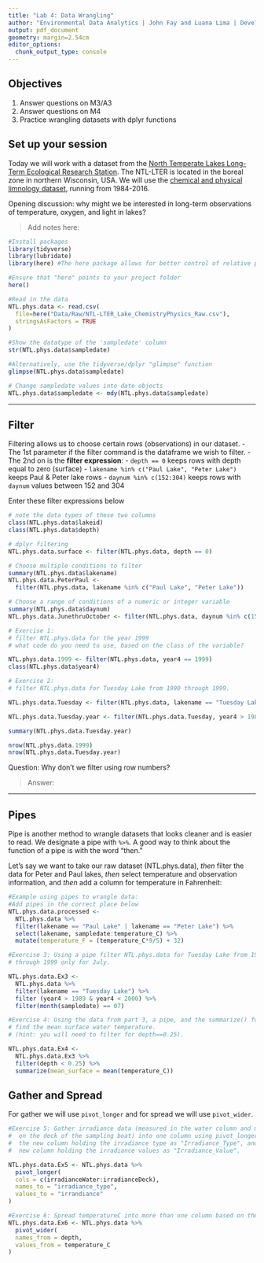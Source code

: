 ```yaml
---
title: "Lab 4: Data Wrangling"
author: "Environmental Data Analytics | John Fay and Luana Lima | Developed by Kateri Salk"
output: pdf_document
geometry: margin=2.54cm
editor_options: 
  chunk_output_type: console
---
```


## Objectives
1. Answer questions on M3/A3
2. Answer questions on M4
3. Practice wrangling datasets with dplyr functions

## Set up your session

Today we will work with a dataset from the [North Temperate Lakes Long-Term Ecological Research Station](https://lter.limnology.wisc.edu/about/overview). The NTL-LTER is located in the boreal zone in northern Wisconsin, USA. We will use the [chemical and physical limnology dataset](https://lter.limnology.wisc.edu/content/cascade-project-north-temperate-lakes-lter-core-data-physical-and-chemical-limnology-1984), running from 1984-2016. 

Opening discussion: why might we be interested in long-term observations of temperature, oxygen, and light in lakes?

> Add notes here: 

```r
#Install packages
library(tidyverse)
library(lubridate)
library(here) #The here package allows for better control of relative paths

#Ensure that "here" points to your project folder
here()

#Read in the data
NTL.phys.data <- read.csv(
  file=here("Data/Raw/NTL-LTER_Lake_ChemistryPhysics_Raw.csv"), 
  stringsAsFactors = TRUE
)

#Show the datatype of the 'sampledate' column
str(NTL.phys.data$sampledate)

#Alternatively, use the tidyverse/dplyr "glimpse" function
glimpse(NTL.phys.data$sampledate)

# Change sampledate values into date objects
NTL.phys.data$sampledate <- mdy(NTL.phys.data$sampledate)
```

---

## Filter

Filtering allows us to choose certain rows (observations) in our dataset.
-   The 1st parameter if the filter command is the dataframe we wish to filter. 
-   The 2nd on is the **filter expression**:
   -    `depth == 0` keeps rows with depth equal to zero (surface)
   -    `lakename %in% c("Paul Lake", "Peter Lake")` keeps Paul & Peter lake rows
   -    `daynum %in% c(152:304)` keeps rows with `daynum` values between 152 and 304
   
Enter these filter expressions below

```r
# note the data types of these two columns
class(NTL.phys.data$lakeid)
class(NTL.phys.data$depth)

# dplyr filtering 
NTL.phys.data.surface <- filter(NTL.phys.data, depth == 0) 

# Choose multiple conditions to filter
summary(NTL.phys.data$lakename)
NTL.phys.data.PeterPaul <- 
  filter(NTL.phys.data, lakename %in% c("Paul Lake", "Peter Lake"))

# Choose a range of conditions of a numeric or integer variable
summary(NTL.phys.data$daynum)
NTL.phys.data.JunethruOctober <- filter(NTL.phys.data, daynum %in% c(152:304))
```

```r
# Exercise 1: 
# filter NTL.phys.data for the year 1999
# what code do you need to use, based on the class of the variable?

NTL.phys.data.1999 <- filter(NTL.phys.data, year4 == 1999)
class(NTL.phys.data$year4)

# Exercise 2: 
# filter NTL.phys.data for Tuesday Lake from 1990 through 1999.

NTL.phys.data.Tuesday <- filter(NTL.phys.data, lakename == "Tuesday Lake")

NTL.phys.data.Tuesday.year <- filter(NTL.phys.data.Tuesday, year4 > 1989 & year4 < 2000 )

summary(NTL.phys.data.Tuesday.year)

nrow(NTL.phys.data.1999)
nrow(NTL.phys.data.Tuesday.year)
```
Question: Why don't we filter using row numbers?

> Answer: 

---

## Pipes

Pipe is another method to wrangle datasets that looks cleaner and is easier to read.  We designate a pipe with `%>%`. A good way to think about the function of a pipe is with the word "then." 

Let's say we want to take our raw dataset (NTL.phys.data), *then* filter the data for Peter and Paul lakes, *then* select temperature and observation information, and *then* add a column for temperature in Fahrenheit: 


```r
#Example using pipes to wrangle data: 
#Add pipes in the correct place below
NTL.phys.data.processed <- 
  NTL.phys.data %>%
  filter(lakename == "Paul Lake" | lakename == "Peter Lake") %>%
  select(lakename, sampledate:temperature_C) %>%
  mutate(temperature_F = (temperature_C*9/5) + 32)

#Exercise 3: Using a pipe filter NTL.phys.data for Tuesday Lake from 1990 
# through 1999 only for July.

NTL.phys.data.Ex3 <- 
  NTL.phys.data %>%
  filter(lakename == "Tuesday Lake") %>%
  filter (year4 > 1989 & year4 < 2000) %>%
  filter(month(sampledate) == 07) 

#Exercise 4: Using the data from part 3, a pipe, and the summarize() function, 
# find the mean surface water temperature. 
# (hint: you will need to filter for depth==0.25). 

NTL.phys.data.Ex4 <- 
  NTL.phys.data.Ex3 %>%
  filter(depth < 0.25) %>%
  summarize(mean_surface = mean(temperature_C))

```



## Gather and Spread

For gather we will use `pivot_longer` and for spread we will use `pivot_wider`.

```r
#Exercise 5: Gather irradiance data (measured in the water column and measured
#  on the deck of the sampling boat) into one column using pivot_longer. Name
#  the new column holding the irradiance type as "Irradiance_Type", and name the
#  new column holding the irradiance values as "Irradiance_Value".

NTL.phys.data.Ex5 <- NTL.phys.data %>%
  pivot_longer(
  cols = c(irradianceWater:irradianceDeck),
  names_to = "irradiance_type",
  values_to = "irrandiance"
)

#Exercise 6: Spread temperatureC into more than one column based on the depth.
NTL.phys.data.Ex6 <- NTL.phys.data %>%
  pivot_wider(
  names_from = depth,
  values_from = temperature_C
)


```

